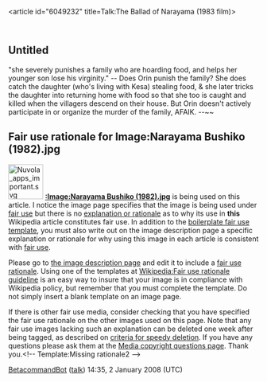 <article id="6049232" title=Talk:The Ballad of Narayama (1983 film)>
	<talkpage id="6049232" title="Talk:The Ballad of Narayama (1983 film)">
{{Film|class=Start|Japanese-task-force=yes}}
{{WikiProject Japan|class=start|importance=low|cinema=yes}}

==Untitled==
&quot;she severely punishes a family who are hoarding food, and helps her younger son lose his virginity.&quot; -- Does Orin punish the family? She does catch the daughter (who's living with Kesa) stealing food, &amp; she later tricks the daughter into returning home with food so that she too is caught and killed when the villagers descend on their house. But Orin doesn't actively participate in or organize the murder of the family, AFAIK. --~~

==Fair use rationale for Image:Narayama Bushiko (1982).jpg==
[[Image:Nuvola apps important.svg|70px|left]]
'''[[:Image:Narayama Bushiko (1982).jpg]]''' is being used on this article. I notice the image page specifies that the image is being used under [[Wikipedia:Fair use|fair use]] but there is no [[Wikipedia:Fair use rationale guideline|explanation or rationale]] as to why its use in '''this''' Wikipedia article constitutes fair use. In addition to the [[Wikipedia:Image copyright tags/Fair use|boilerplate fair use template]], you must also write out on the image description page a specific explanation or rationale for why using this image in each article is consistent with [[WP:FU|fair use]].

Please go to [[:Image:Narayama Bushiko (1982).jpg|the image description page]] and edit it to include a [[Wikipedia:Fair use rationale guideline |fair use rationale]]. Using one of the templates at [[Wikipedia:Fair use rationale guideline]] is an easy way to insure that your image is in compliance with Wikipedia policy, but remember that you must complete the template. Do not simply insert a blank template on an image page.

If there is  other fair use media, consider checking that you have specified the fair use rationale on the other images used on this page.  Note that any fair use images lacking such an explanation can be deleted one week after being tagged, as described on [[Wikipedia:Criteria for speedy deletion#Images.2FMedia|criteria for speedy deletion]]. If you have any questions please ask them at the [[Wikipedia:Media copyright questions|Media copyright questions page]]. Thank you.&lt;!-- Template:Missing rationale2 --&gt;

[[User:BetacommandBot|BetacommandBot]] ([[User talk:BetacommandBot|talk]]) 14:35, 2 January 2008 (UTC)
	</talkpage>
</article>